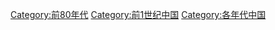 [[Category:前80年代|Category:前80年代]]
[[Category:前1世纪中国|Category:前1世纪中国]]
[[Category:各年代中国|Category:各年代中国]]